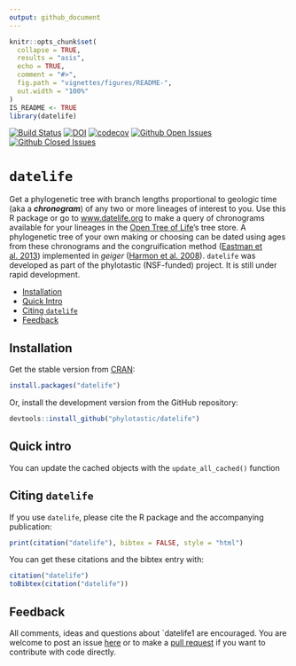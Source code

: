 ```yaml
---
output: github_document
---
```


<!-- README.md is generated from README.Rmd. Please edit THIS file -->

```r
knitr::opts_chunk$set(
  collapse = TRUE,
  results = "asis",
  echo = TRUE,
  comment = "#>",
  fig.path = "vignettes/figures/README-",
  out.width = "100%"
)
IS_README <- TRUE
library(datelife)
```

[![Build Status](https://travis-ci.org/phylotastic/datelife.svg)](https://travis-ci.org/phylotastic/datelife) [![DOI](https://zenodo.org/badge/23036/phylotastic/datelife.svg)](https://zenodo.org/badge/latestdoi/23036/phylotastic/datelife) [![codecov](https://codecov.io/gh/phylotastic/datelife/branch/master/graph/badge.svg)](https://codecov.io/gh/phylotastic/datelife) [![Github Open Issues](https://img.shields.io/github/issues-raw/phylotastic/datelife.svg)](https://github.com/phylotastic/datelife/issues) [![Github Closed Issues](https://img.shields.io/github/issues-closed-raw/phylotastic/datelife.svg)](https://github.com/phylotastic/datelife/issues?q=is%3Aissue+is%3Aclosed)

# `datelife`

Get a phylogenetic tree with branch lengths proportional to geologic time (aka a
_**chronogram**_) of any two or more lineages of interest to you.
Use this R package or go to [www.datelife.org](http://datelife.org/query/) to make
a query of chronograms available for your lineages in the [Open Tree of Life](http://opentreeoflife.org)'s
tree store.
A phylogenetic tree of your own making or choosing can be dated using ages from these chronograms
and the congruification method ([Eastman et al. 2013](http://onlinelibrary.wiley.com/doi/10.1111/2041-210X.12051/abstract))
implemented in _geiger_ ([Harmon et al. 2008](http://bioinformatics.oxfordjournals.org/content/24/1/129.short)).
`datelife` was developed as part of the phylotastic (NSF-funded) project. It is still under rapid development.

- [Installation](#installation)
- [Quick Intro](#quick-intro)
- [Citing `datelife`](#citing `datelife`)
- [Feedback](#feedback)

## Installation

Get the stable version from [CRAN](https://cran.r-project.org/web/packages/datelife/index.html):

```r
install.packages("datelife")
```

Or, install the development version from the GitHub repository:

```r
devtools::install_github("phylotastic/datelife")
```

## Quick intro

You can update the cached objects with the `update_all_cached()` function


## Citing `datelife`

If you use `datelife`, please cite the R package and the accompanying publication:

```r
print(citation("datelife"), bibtex = FALSE, style = "html")
```

You can get these citations and the bibtex entry with:
```r
citation("datelife")
toBibtex(citation("datelife"))
```

## Feedback

All comments, ideas and questions about `datelife1 are encouraged. You are welcome
to post an issue [here](https://github.com/phylotastic/datelife/issues/new) or
to make a [pull request](https://github.com/phylotastic/datelife/pulls) if you
want to contribute with code directly.
